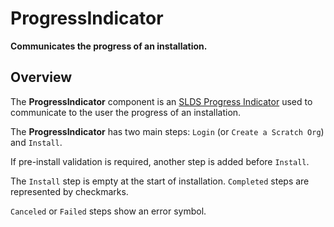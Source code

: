 
<Meta title="Components/ProgressIndicator/Docs" />

# ProgressIndicator

**Communicates the progress of an installation.**

## Overview

The **ProgressIndicator** component is an [SLDS Progress Indicator](https://react.lightningdesignsystem.com/components/progress-indicators/) used to communicate to the user the progress of an installation.

The **ProgressIndicator** has two main steps: `Login` (or `Create a Scratch Org`) and `Install`.

If pre-install validation is required, another step is added before `Install`.

The `Install` step is empty at the start of installation. `Completed` steps are represented by checkmarks.

`Canceled` or `Failed` steps show an error symbol.

<Canvas>
  <Story id="components-progressindicator-example--progress-indicator-component" />
</Canvas>
